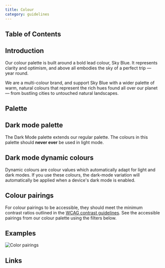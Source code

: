 ```yaml
---
title: Colour
category: guidelines
---
```



## Table of Contents

## Introduction

Our colour palette is built around a bold lead colour, Sky Blue. It represents clarity and optimism, and above all embodies the sky of a perfect trip — year round. 

We are a multi-colour brand, and support Sky Blue with a wider palette of warm, natural colours that represent the rich hues found all over our planet — from bustling cities to untouched natural landscapes.

## Palette

<Colors />

## Dark mode palette

The Dark Mode palette extends our regular palette. The colours in this palette should <strong>never ever</strong> be used in light mode.

<DarkModeColors />

## Dark mode dynamic colours

Dynamic colours are colour values which automatically adapt for light and dark modes. If you use these colours, the dark-mode variation will automatically be applied when a device&apos;s dark mode is enabled.

<DynamicColors />

## Colour pairings

For colour pairings to be accessible, they should meet the minimum contrast ratios outlined in the [WCAG contrast guidelines](https://www.w3.org/TR/WCAG21/#contrast-minimum). See the accessible pairings from our colour palette using the filters below.

<ColorChart />

## Examples

![Color pairings](../static/colours/colour_examples.png)

## Links